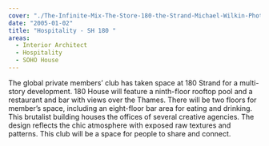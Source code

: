 ```yaml
---
cover: "./The-Infinite-Mix-The-Store-180-the-Strand-Michael-Wilkin-Photography-for-The-Vinyl-Factory-64-of-71.jpg"
date: "2005-01-02"
title: "Hospitality - SH 180 "
areas:
  - Interior Architect
  - Hospitality
  - SOHO House
---
```


The global private members’ club has taken space at 180
Strand for a multi-story development.
180 House will feature a ninth-floor rooftop pool and a
restaurant and bar with views over the Thames. There will
be two floors for member’s space, including an eight-floor
bar area for eating and drinking.
This brutalist building houses the offices of several creative
agencies. The design reflects the chic atmosphere with exposed
raw textures and patterns. This club will be a space
for people to share and connect.
